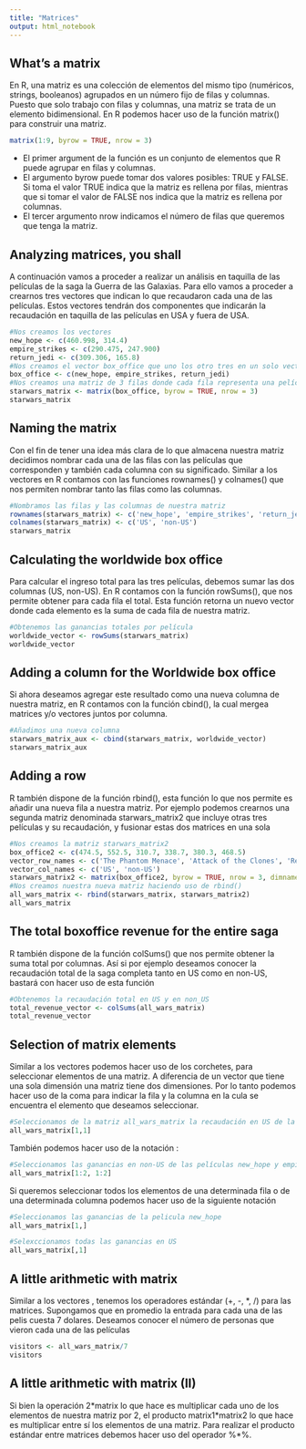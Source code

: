 ```yaml
---
title: "Matrices"
output: html_notebook
---
```


## What's a matrix
En R, una matriz es una colección de elementos del mismo tipo (numéricos, strings, booleanos) agrupados en un número fijo de filas y columnas. Puesto que solo trabajo con filas y columnas, una matriz se trata de un elemento bidimensional. En R podemos hacer uso de la función matrix() para construir una matriz.

```r
matrix(1:9, byrow = TRUE, nrow = 3)
```

* El primer argument de la función es un conjunto de elementos que R puede agrupar en filas y columnas.
* El argumento byrow puede tomar dos valores posibles: TRUE y FALSE. Si toma el valor TRUE indica que la matriz es rellena por filas, mientras que si tomar el valor de FALSE nos indica que la matriz es rellena por columnas.
* El tercer argumento nrow indicamos el número de filas que queremos que tenga la matriz.

## Analyzing matrices, you shall
A continuación vamos a proceder a realizar un análisis en taquilla de las películas de la saga la Guerra de las Galaxias. Para ello vamos a proceder a crearnos tres vectores que indican lo que recaudaron cada una de las películas. Estos vectores tendrán dos componentes que indicarán la recaudación en taquilla de las películas en USA y fuera de USA.

```r
#Nos creamos los vectores
new_hope <- c(460.998, 314.4)
empire_strikes <- c(290.475, 247.900)
return_jedi <- c(309.306, 165.8)
#Nos creamos el vector box_office que uno los otro tres en un solo vector
box_office <- c(new_hope, empire_strikes, return_jedi)
#Nos creamos una matriz de 3 filas donde cada fila representa una película
starwars_matrix <- matrix(box_office, byrow = TRUE, nrow = 3)
starwars_matrix
```

## Naming the matrix
Con el fin de tener una idea más clara de lo que almacena nuestra matriz decidimos nombrar cada una de las filas con las películas que corresponden y también cada columna con su significado. Similar a los vectores en R contamos con las funciones rownames() y colnames() que nos permiten nombrar tanto las filas como las columnas.
```r
#Nombramos las filas y las columnas de nuestra matriz
rownames(starwars_matrix) <- c('new_hope', 'empire_strikes', 'return_jedi')
colnames(starwars_matrix) <- c('US', 'non-US')
starwars_matrix
```

## Calculating the worldwide box office
Para calcular el ingreso total para las tres películas, debemos sumar las dos columnas (US, non-US). En R contamos con la función rowSums(), que nos permite obtener para cada fila el total. Esta función retorna un nuevo vector donde cada elemento es la suma de cada fila de nuestra matriz.
```r
#Obtenemos las ganancias totales por película
worldwide_vector <- rowSums(starwars_matrix)
worldwide_vector
```

## Adding a column for the Worldwide box office
Si ahora deseamos agregar este resultado como una nueva columna de nuestra matriz, en R contamos con la función cbind(), la cual mergea matrices y/o vectores juntos por columna.
```r
#Añadimos una nueva columna
starwars_matrix_aux <- cbind(starwars_matrix, worldwide_vector)
starwars_matrix_aux
```

## Adding a row
R también dispone de la función rbind(), esta función lo que nos permite es añadir una nueva fila a nuestra matriz. Por ejemplo podemos crearnos una segunda matriz denominada starwars_matrix2 que incluye otras tres películas y su recaudación, y fusionar estas dos matrices en una sola
```r
#Nos creamos la matriz starwars_matrix2
box_office2 <- c(474.5, 552.5, 310.7, 338.7, 380.3, 468.5)
vector_row_names <- c('The Phantom Menace', 'Attack of the Clones', 'Revenge of the Sith')
vector_col_names <- c('US', 'non-US')
starwars_matrix2 <- matrix(box_office2, byrow = TRUE, nrow = 3, dimnames = list(vector_row_names, vector_col_names))
#Nos creamos nuestra nueva matriz haciendo uso de rbind()
all_wars_matrix <- rbind(starwars_matrix, starwars_matrix2)
all_wars_matrix
```

## The total boxoffice revenue for the entire saga
R también dispone de la función colSums() que nos permite obtener la suma total por columnas. Así si por ejemplo deseamos conocer la recaudación total de la saga completa tanto en US como en non-US, bastará con hacer uso de esta función
```r
#Obtenemos la recaudación total en US y en non_US
total_revenue_vector <- colSums(all_wars_matrix)
total_revenue_vector
```

## Selection of matrix elements
Similar a los vectores podemos hacer uso de los corchetes, para seleccionar elementos de una matriz. A diferencia de un vector que tiene una sola dimensión una matriz tiene dos dimensiones. Por lo tanto podemos hacer uso de la coma para indicar la fila y la columna en la cula se encuentra el elemento que deseamos seleccionar.
```r
#Seleccionamos de la matriz all_wars_matrix la recaudación en US de la película new_hope
all_wars_matrix[1,1]
```
También podemos hacer uso de la notación :
```r
#Seleccionamos las ganancias en non-US de las películas new_hope y empire_strikes
all_wars_matrix[1:2, 1:2]
```

Si queremos seleccionar todos los elementos de una determinada fila o de una determinada columna podemos hacer uso de la siguiente notación
```r
#Seleccionamos las ganancias de la pelicula new_hope
all_wars_matrix[1,]

```
```r
#Selexccionamos todas las ganancias en US
all_wars_matrix[,1]
```

## A little arithmetic with matrix
Similar a los vectores , tenemos los operadores estándar (+, -, *, /) para las matrices. Supongamos que en promedio la entrada para cada una de las pelis cuesta 7 dolares. Deseamos conocer el número de personas que vieron cada una de las películas
```r
visitors <- all_wars_matrix/7
visitors
```

## A little arithmetic with matrix (II)
Si bien la operación 2\*matrix lo que hace es multiplicar cada uno de los elementos de nuestra matriz por 2, el producto matrix1\*matrix2 lo que hace es multiplicar entre sí los elementos de una matriz. Para realizar el producto estándar entre matrices debemos hacer uso del operador %*%.
